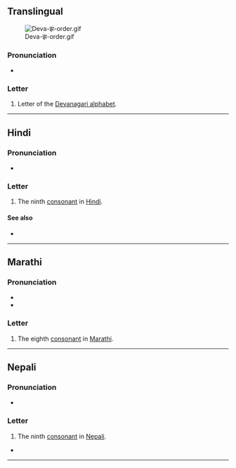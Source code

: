 {{character info}}
==Translingual==
[[File:Deva-झ-order.gif|thumb]]

===Pronunciation===
* {{IPA|mul|/dʒʱə/}}

===Letter===
{{mul-Deva|jha}}

# Letter of the [[Devanagari alphabet]].

----

==Hindi==

===Pronunciation===
* {{hi-IPA|झ.}}

===Letter===
{{head|hi|letter}}

# The ninth [[consonant]] in [[Hindi]].

====See also====
* {{list:Devanagari script letters/hi}}

----

==Marathi==

===Pronunciation===
* {{IPA|mr|/dʑʱə/}}
* {{IPA|mr|/dzʱə/}}

===Letter===
{{head|mr|letter}}

# The eighth [[consonant]] in [[Marathi]].
----

==Nepali==

===Pronunciation===
* {{ne-IPA}}

===Letter===
{{head|ne|letter}}

# The ninth [[consonant]] in [[Nepali]].

* 

----